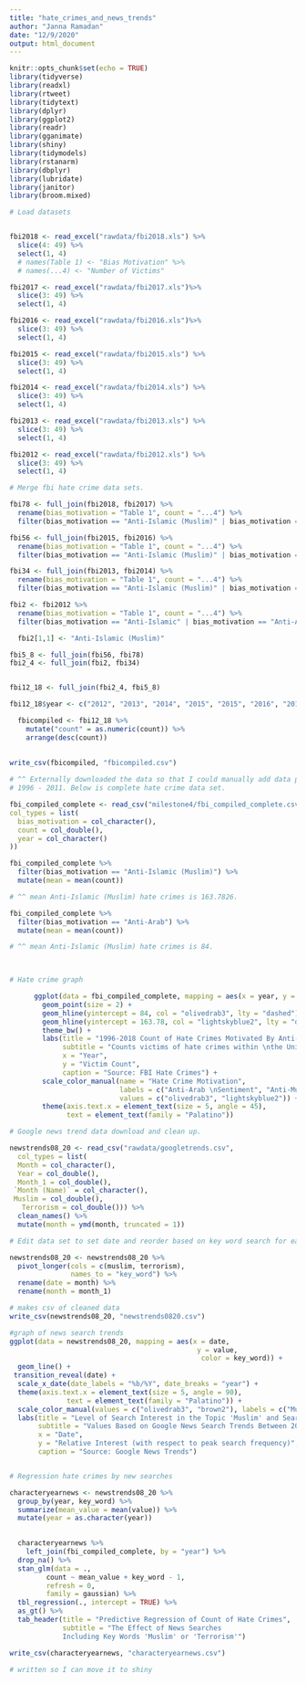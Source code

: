 ```yaml
---
title: "hate_crimes_and_news_trends"
author: "Janna Ramadan"
date: "12/9/2020"
output: html_document
---
```


```r
knitr::opts_chunk$set(echo = TRUE)
library(tidyverse)
library(readxl)
library(rtweet)
library(tidytext)
library(dplyr)
library(ggplot2)
library(readr)
library(gganimate)
library(shiny)
library(tidymodels)
library(rstanarm)
library(dbplyr)
library(lubridate)
library(janitor)
library(broom.mixed)

```


```r
# Load datasets


fbi2018 <- read_excel("rawdata/fbi2018.xls") %>%
  slice(4: 49) %>%
  select(1, 4) 
  # names(Table 1) <- "Bias Motivation" %>%
  # names(...4) <- "Number of Victims"

fbi2017 <- read_excel("rawdata/fbi2017.xls")%>%
  slice(3: 49) %>%
  select(1, 4)

fbi2016 <- read_excel("rawdata/fbi2016.xls")%>%
  slice(3: 49) %>%
  select(1, 4)

fbi2015 <- read_excel("rawdata/fbi2015.xls") %>%
  slice(3: 49) %>%
  select(1, 4)

fbi2014 <- read_excel("rawdata/fbi2014.xls") %>%
  slice(3: 49) %>%
  select(1, 4)

fbi2013 <- read_excel("rawdata/fbi2013.xls") %>%
  slice(3: 49) %>%
  select(1, 4)

fbi2012 <- read_excel("rawdata/fbi2012.xls") %>%
  slice(3: 49) %>%
  select(1, 4)

```

```r

# Merge fbi hate crime data sets.

fbi78 <- full_join(fbi2018, fbi2017) %>%
  rename(bias_motivation = "Table 1", count = "...4") %>%
  filter(bias_motivation == "Anti-Islamic (Muslim)" | bias_motivation == "Anti-Arab") 

fbi56 <- full_join(fbi2015, fbi2016) %>%
  rename(bias_motivation = "Table 1", count = "...4") %>%
  filter(bias_motivation == "Anti-Islamic (Muslim)" | bias_motivation == "Anti-Arab") 

fbi34 <- full_join(fbi2013, fbi2014) %>%
  rename(bias_motivation = "Table 1", count = "...4") %>%
  filter(bias_motivation == "Anti-Islamic (Muslim)" | bias_motivation == "Anti-Arab") 

fbi2 <- fbi2012 %>%
  rename(bias_motivation = "Table 1", count = "...4") %>%
  filter(bias_motivation == "Anti-Islamic" | bias_motivation == "Anti-Arab")

  fbi2[1,1] <- "Anti-Islamic (Muslim)"

fbi5_8 <- full_join(fbi56, fbi78)
fbi2_4 <- full_join(fbi2, fbi34)


fbi12_18 <- full_join(fbi2_4, fbi5_8)

fbi12_18$year <- c("2012", "2013", "2014", "2015", "2015", "2016", "2016", "2018", "2018", "2017", "2017")

  fbicompiled <- fbi12_18 %>%
    mutate("count" = as.numeric(count)) %>%
    arrange(desc(count))

    
write_csv(fbicompiled, "fbicompiled.csv")
  
# ^^ Externally downloaded the data so that I could manually add data points from
# 1996 - 2011. Below is complete hate crime data set.

fbi_compiled_complete <- read_csv("milestone4/fbi_compiled_complete.csv",
col_types = list(
  bias_motivation = col_character(),
  count = col_double(),
  year = col_character()
))

fbi_compiled_complete %>%
  filter(bias_motivation == "Anti-Islamic (Muslim)") %>%
  mutate(mean = mean(count))

# ^^ mean Anti-Islamic (Muslim) hate crimes is 163.7826. 

fbi_compiled_complete %>%
  filter(bias_motivation == "Anti-Arab") %>%
  mutate(mean = mean(count))

# ^^ mean Anti-Islamic (Muslim) hate crimes is 84. 

  
```

```r

# Hate crime graph

      ggplot(data = fbi_compiled_complete, mapping = aes(x = year, y = count, color = bias_motivation)) +
        geom_point(size = 2) +
        geom_hline(yintercept = 84, col = "olivedrab3", lty = "dashed") +
        geom_hline(yintercept = 163.78, col = "lightskyblue2", lty = "dashed") +
        theme_bw() +
        labs(title = "1996-2018 Count of Hate Crimes Motivated By Anti-Muslim or \nAnti-Arab Sentiment",
             subtitle = "Counts victims of hate crimes within \nthe United States",
             x = "Year",
             y = "Victim Count",
             caption = "Source: FBI Hate Crimes") +
        scale_color_manual(name = "Hate Crime Motivation",
                           labels = c("Anti-Arab \nSentiment", "Anti-Muslim \nSentiment"),
                           values = c("olivedrab3", "lightskyblue2")) +
        theme(axis.text.x = element_text(size = 5, angle = 45),
              text = element_text(family = "Palatino"))

```

```r

# Google news trend data download and clean up.

newstrends08_20 <- read_csv("rawdata/googletrends.csv",
  col_types = list(
  Month = col_character(),
  Year = col_double(),
  Month_1 = col_double(),
 `Month (Name)` = col_character(),
 Muslim = col_double(),
   Terrorism = col_double())) %>%  
  clean_names() %>%
  mutate(month = ymd(month, truncated = 1)) 

# Edit data set to set date and reorder based on key word search for each year.

newstrends08_20 <- newstrends08_20 %>%
  pivot_longer(cols = c(muslim, terrorism), 
               names_to = "key_word") %>%
  rename(date = month) %>%
  rename(month = month_1)

# makes csv of cleaned data
write_csv(newstrends08_20, "newstrends0820.csv")

#graph of news search trends
ggplot(data = newstrends08_20, mapping = aes(x = date, 
                                              y = value, 
                                               color = key_word)) +
  geom_line() +
 transition_reveal(date) +
  scale_x_date(date_labels = "%b/%Y", date_breaks = "year") +
  theme(axis.text.x = element_text(size = 5, angle = 90),
              text = element_text(family = "Palatino")) +
  scale_color_manual(values = c("olivedrab3", "brown2"), labels = c("Muslim", "Terorrism"), name = "Key Word Search Term") +
  labs(title = "Level of Search Interest in the Topic 'Muslim' and Search Term 'Terrorist'",
       subtitle = "Values Based on Google News Search Trends Between 2008 and 2020", 
       x = "Date", 
       y = "Relative Interest (with respect to peak search frequency)", 
       caption = "Source: Google News Trends")



```

```r

# Regression hate crimes by new searches

characteryearnews <- newstrends08_20 %>%
  group_by(year, key_word) %>%
  summarize(mean_value = mean(value)) %>%
  mutate(year = as.character(year)) 

 
  characteryearnews %>%
    left_join(fbi_compiled_complete, by = "year") %>%
  drop_na() %>%
  stan_glm(data = ., 
         count ~ mean_value + key_word - 1,
         refresh = 0,
         family = gaussian) %>%
  tbl_regression(., intercept = TRUE) %>%
  as_gt() %>%
  tab_header(title = "Predictive Regression of Count of Hate Crimes",
             subtitle = "The Effect of News Searches
             Including Key Words 'Muslim' or 'Terrorism'")

write_csv(characteryearnews, "characteryearnews.csv")

# written so I can move it to shiny
```
